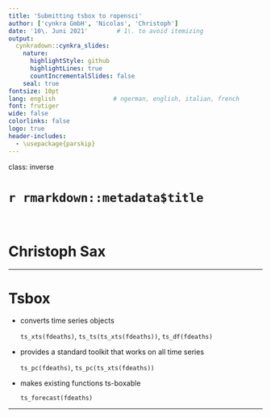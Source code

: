 ```yaml
---
title: 'Submitting tsbox to ropensci'
author: ['cynkra GmbH', 'Nicolas', 'Christoph']
date: '10\. Juni 2021'        # 1\. to avoid itemizing
output:
  cynkradown::cynkra_slides:
    nature:
      highlightStyle: github
      highlightLines: true
      countIncrementalSlides: false
    seal: true
fontsize: 10pt
lang: english                # ngerman, english, italian, french
font: frutiger
wide: false
colorlinks: false
logo: true
header-includes:
  - \usepackage{parskip}
---
```

class: inverse


# `r rmarkdown::metadata$title`


<br>

# Christoph Sax


---

# Tsbox

- converts time series objects

    `ts_xts(fdeaths)`, `ts_ts(ts_xts(fdeaths))`, `ts_df(fdeaths)`


- provides a standard toolkit that works on all time series

    `ts_pc(fdeaths)`, `ts_pc(ts_xts(fdeaths))`


- makes existing functions ts-boxable

    `ts_forecast(fdeaths)`


---


